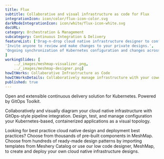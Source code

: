 ---
title: Flux  
subtitle: Collaborative and visual infrastructure as code for Flux
integrationIcon: icon/color/flux-icon-color.svg
darkModeIntegrationIcon: icon/white/flux-icon-white.svg
docURL: 
category: Orchestration & Management
subcategory: Continuous Integration & Delivery
featureList: ['Drag-n-drop cloud native infrastructure designer to configure, model, and deploy your workloads',
'Invite anyone to review and make changes to your private designs.',
'Ongoing synchronization of Kubernetes configuration and changes across any number of clusters.'
]
workingSlides: [
    ../_images/meshmap-visualizer.png,
    ../_images/meshmap-designer.png]
howItWorks: Collaborative Infrastructure as Code
howItWorksDetails: Collaboratively manage infrastructure with your coworkers synchronously sharing the same designs.
published: true
---
<p>
    Open and extensible continuous delivery solution for Kubernetes. Powered by GitOps Toolkit.
</p>
<p>
    Collaboratively and visually diagram your cloud native infrastructure with GitOps-style pipeline integration. Design, test, and manage configuration your Kubernetes-based, containerized applications as a visual topology.
</p>
<p>
    Looking for best practice cloud native design and deployment best practices? Choose from thousands of pre-built components in MeshMap. Choose from hundreds of ready-made design patterns by importing templates from Meshery Catalog or use our low code designer, MeshMap, to create and deploy your own cloud native infrastructure designs.
</p>
